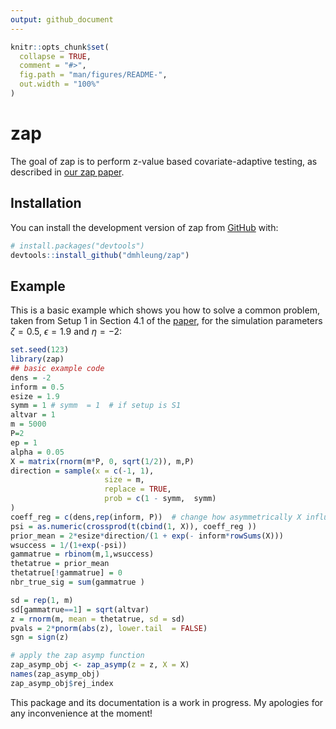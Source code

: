 ```yaml
---
output: github_document
---
```


<!-- README.md is generated from README.Rmd. Please edit that file -->

```r
knitr::opts_chunk$set(
  collapse = TRUE,
  comment = "#>",
  fig.path = "man/figures/README-",
  out.width = "100%"
)
```

# zap

<!-- badges: start -->
<!-- badges: end -->

The goal of zap is to perform z-value based covariate-adaptive testing, as described in [our zap paper](https://academic.oup.com/jrsssb/article/84/5/1886/7072884).

## Installation

You can install the development version of zap from [GitHub](https://github.com/) with:

``` r
# install.packages("devtools")
devtools::install_github("dmhleung/zap")
```

## Example

This is a basic example which shows you how to solve a common problem, taken from Setup 1 in Section  4.1 of the [paper](https://academic.oup.com/jrsssb/article/84/5/1886/7072884), for the simulation parameters $\zeta = 0.5$, $\epsilon = 1.9$ and $\eta = -2$:

```r
set.seed(123)
library(zap)
## basic example code
dens = -2
inform = 0.5
esize = 1.9
symm = 1 # symm  = 1  # if setup is S1
altvar = 1
m = 5000
P=2
ep = 1
alpha = 0.05
X = matrix(rnorm(m*P, 0, sqrt(1/2)), m,P)
direction = sample(x = c(-1, 1),
                     size = m,
                     replace = TRUE,
                     prob = c(1 - symm,  symm)
)
coeff_reg = c(dens,rep(inform, P))  # change how asymmetrically X influence the probabilities
psi = as.numeric(crossprod(t(cbind(1, X)), coeff_reg ))
prior_mean = 2*esize*direction/(1 + exp(- inform*rowSums(X)))
wsuccess = 1/(1+exp(-psi))
gammatrue = rbinom(m,1,wsuccess)
thetatrue = prior_mean
thetatrue[!gammatrue] = 0
nbr_true_sig = sum(gammatrue )

sd = rep(1, m)
sd[gammatrue==1] = sqrt(altvar)
z = rnorm(m, mean = thetatrue, sd = sd)
pvals = 2*pnorm(abs(z), lower.tail  = FALSE)
sgn = sign(z) 

# apply the zap asymp function
zap_asymp_obj <- zap_asymp(z = z, X = X)
names(zap_asymp_obj)
zap_asymp_obj$rej_index
```

This package and its documentation is a work in progress. My apologies for any inconvenience at the moment!




